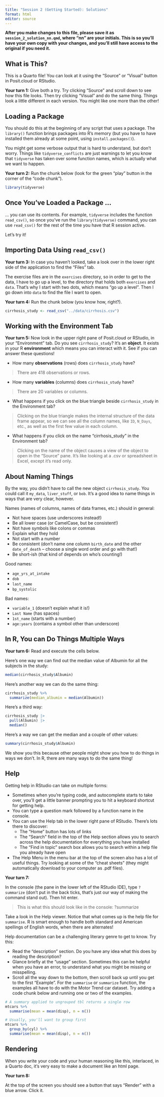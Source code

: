```yaml
---
title: "Session 2 (Getting Started): Solutions"
format: html
editor: source
---
```


**After you make changes to this file, please save it as `session_2_solution_nn.qmd`, where "nn" are your initials. This is so you'll have your own copy with your changes, and you'll still have access to the original if you need it.**

## What is This?

This is a Quarto file! You can look at it using the "Source" or "Visual" button in Posit.cloud or RStudio.

**Your turn 1:** Give both a try. Try clicking "Source" and scroll down to see how this file looks. Then try clicking "Visual" and do the same thing. Things look a little different in each version. You might like one more than the other!

## Loading a Package

You should do this at the beginning of any script that uses a package. The `library()` function brings packages into R's memory (but you have to have installed them already at some point, using `install.packages()`).

You might get some verbose output that is hard to understand, but don't worry. Things like `tidyverse_conflicts` are just warnings to let you know that `tidyverse` has taken over some function names, which is actually what we want to happen.

**Your turn 2:** Run the chunk below (look for the green "play" button in the corner of the "code chunk").

```r
library(tidyverse)
```

## Once You've Loaded a Package ...

... you can use its contents. For example, `tidyverse` includes the function `read_csv()`, so once you've run the `library(tidyverse)` command, you can use `read_csv()` for the rest of the time you have that R session active.

Let's try it!

## Importing Data Using `read_csv()`

**Your turn 3:** In case you haven't looked, take a look over in the lower right side of the application to find the "Files" tab.

The exercise files are in the `exercises` directory, so in order to get to the data, I have to go up a level, to the directory that holds both `exercises` and `data`. That's why I start with two dots, which means "go up a level". Then I go down into `data` to find the file I want to open.

**Your turn 4:** Run the chunk below (you know how, right?).

```r
cirrhosis_study <- read_csv("../data/cirrhosis.csv")
```

## Working with the Environment Tab

**Your turn 5:** Now look in the upper right pane of Posit.cloud or RStudio, in your "Environment" tab. Do you see `cirrhosis_study`? It's an **object**. It exists in your R **environment** which means you can interact with it. See if you can answer these questions!

-   How many **observations** (rows) does `cirrhosis_study` have?

> There are 418 observations or rows.

-   How many **variables** (columns) does `cirrhosis_study` have?

> There are 20 variables or columns.

-   What happens if you click on the blue triangle beside `cirrhosis_study` in the Environment tab?

> Clicking on the blue triangle makes the internal structure of the data frame appear, so we can see all the column names, like `ID`, `N_Days`, etc., as well as the first few value in each column.

-   What happens if you click on the name "cirrhosis_study" in the Environment tab?

> Clicking on the name of the object causes a view of the object to open in the "Source" pane.  It's like looking at a .csv or spreadsheet in Excel, except it's read only.  

## About Naming Things

By the way, you didn't have to call the new object `cirrhosis_study`. You could call it `my_data`, `liver_stuff`, or `bob`. It's a good idea to name things in ways that are very clear, however.

Names (names of columns, names of data frames, etc.) should in general:

-   Not have spaces (use underscores instead!)
-   Be all lower case (or CamelCase, but be consistent!)
-   Not have symbols like colons or commas
-   Explain what they hold
-   Not start with a number
-   Be consistent (don't name one column `birth_date` and the other `date_of_death` -- choose a single word order and go with that!)
-   Be short-ish (that kind of depends on who's counting!)

Good names:

-   `age_yrs_at_intake`
-   `dob`
-   `last_name`
-   `bp_systolic`

Bad names:

-   `variable_1` (doesn't explain what it is!)
-   `Last Name` (has spaces)
-   `1st_name` (starts with a number)
-   `age:years` (contains a symbol other than underscore)

## In R, You can Do Things Multiple Ways

**Your turn 6:** Read and execute the cells below.

Here's one way we can find out the median value of Albumin for all the subjects in the study:

```r
median(cirrhosis_study$Albumin)
```

Here's another way we can do the same thing:

```r
cirrhosis_study %>%
  summarize(median_albumin = median(Albumin))
```

Here's a third way:

```r
cirrhosis_study |>
  pull(Albumin) |>
  median()
```

Here's a way we can get the median and a couple of other values:

```r
summary(cirrhosis_study$Albumin)
```

We show you this because other people might show you how to do things in ways we don't. In R, there are many ways to do the same thing!

## Help 

Getting help in RStudio can take on multiple forms:

* Sometimes when you're typing code, and autocomplete starts to take over, you'll get a little banner prompting you to hit a keyboard shortcut for getting help.
* You can type a question mark followed by a function name in the console.
* You can use the Help tab in the lower right pane of RStudio.  There's lots there to discover:
  - The "Home" button has lots of links
  - The "Search" field in the top of the Help section allows you to search across the help documentation for everything you have installed
  - The "Find in topic" search box allows you to search within a help file you already have open
* The Help Menu in the menu bar at the top of the screen also has a lot of useful things. Try looking at some of the "cheat sheets" (they might automatically download to your computer as .pdf files).

**Your turn 7:**

In the console (the pane in the lower left of the RStudio IDE), type `?summarize` (don't put in the back ticks, that's just our way of making the command stand out).  Then hit enter.

> This is what this should look like in the console:  ?summarize

Take a look in the Help viewer.  Notice that what comes up is the help file for `summarise`.  R is smart enough to handle both standard and American spellings of English words, when there are alternates!

Help documentation can be a challenging literary genre to get to know.  Try this:

* Read the "description" section.  Do you have any idea what this does by reading the description?
* Glance briefly at the "usage" section.  Sometimes this can be helpful when you have an error, to understand what you might be missing or misspelling.
* Scroll all the way down to the bottom, then scroll back up until you get to the first "Example".  For the `summarise` or `summarize` function, the examples all have to do with the Motor Trend car dataset.  Try adding a code chunk below and running one or two of the examples.

```r
# A summary applied to ungrouped tbl returns a single row
mtcars %>%
  summarise(mean = mean(disp), n = n())

# Usually, you'll want to group first
mtcars %>%
  group_by(cyl) %>%
  summarise(mean = mean(disp), n = n())
```


## Rendering

When you write your code and your human reasoning like this, interlaced, in a Quarto doc, it's very easy to make a document like an html page.

**Your turn 8:**

At the top of the screen you should see a button that says "Render" with a blue arrow. Click it.
